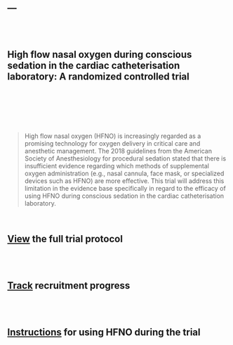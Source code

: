 ---
---

<br><br>

## High flow nasal oxygen during conscious sedation in the cardiac catheterisation laboratory: A randomized controlled trial

<br><br>
<div class = "row">
<div class = "col-md-3">
<br><br>
<i class="fas fa-lungs fa-10x"></i>
</div>

<div class = "col-md-9">

> High flow nasal oxygen (HFNO) is increasingly regarded as a promising technology for oxygen delivery in critical care and anesthetic management. The 2018 guidelines from the American Society of Anesthesiology for procedural sedation stated that there is insufficient evidence regarding which methods of supplemental oxygen administration (e.g., nasal cannula, face mask, or specialized devices such as HFNO) are more effective. This trial will address this limitation in the evidence base specifically in regard to the efficacy of using HFNO during conscious sedation in the cardiac catheterisation laboratory.

</div>
</div>

<br>
<div align = "center">
## <i class="fa fa-search fa-lg"></i>  [View](HFNO/Protocol.html) the full trial protocol

<br><br>

## <i class="fa fa-tasks fa-lg"></i>  [Track](https://sedationapps.shinyapps.io/HFNO-screening-dashboard/) recruitment progress

<br><br>

## <i class="fa fa-info fa-lg"></i>  [Instructions](https://www.aaronconway.dev/AA-instructions/#1) for using HFNO during the trial


</div>
